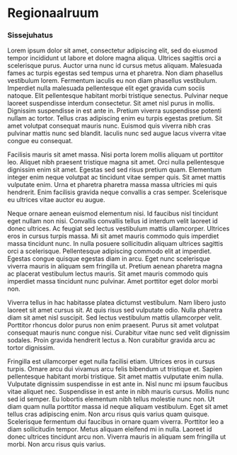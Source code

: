 # Regionaalruum {#chapter20  .intro_section .chapter2_section}

### Sissejuhatus {-.chapter_section}

Lorem ipsum dolor sit amet, consectetur adipiscing elit, sed do eiusmod tempor incididunt ut labore et dolore magna aliqua. Ultrices sagittis orci a scelerisque purus. Auctor urna nunc id cursus metus aliquam. Malesuada fames ac turpis egestas sed tempus urna et pharetra. Non diam phasellus vestibulum lorem. Fermentum iaculis eu non diam phasellus vestibulum. Imperdiet nulla malesuada pellentesque elit eget gravida cum sociis natoque. Elit pellentesque habitant morbi tristique senectus. Pulvinar neque laoreet suspendisse interdum consectetur. Sit amet nisl purus in mollis. Dignissim suspendisse in est ante in. Pretium viverra suspendisse potenti nullam ac tortor. Tellus cras adipiscing enim eu turpis egestas pretium. Sit amet volutpat consequat mauris nunc. Euismod quis viverra nibh cras pulvinar mattis nunc sed blandit. Iaculis nunc sed augue lacus viverra vitae congue eu consequat.

Facilisis mauris sit amet massa. Nisi porta lorem mollis aliquam ut porttitor leo. Aliquet nibh praesent tristique magna sit amet. Orci nulla pellentesque dignissim enim sit amet. Egestas sed sed risus pretium quam. Elementum integer enim neque volutpat ac tincidunt vitae semper quis. Sit amet mattis vulputate enim. Urna et pharetra pharetra massa massa ultricies mi quis hendrerit. Enim facilisis gravida neque convallis a cras semper. Scelerisque eu ultrices vitae auctor eu augue.

Neque ornare aenean euismod elementum nisi. Id faucibus nisl tincidunt eget nullam non nisi. Convallis convallis tellus id interdum velit laoreet id donec ultrices. Ac feugiat sed lectus vestibulum mattis ullamcorper. Ultrices eros in cursus turpis massa. Mi sit amet mauris commodo quis imperdiet massa tincidunt nunc. In nulla posuere sollicitudin aliquam ultrices sagittis orci a scelerisque. Pellentesque adipiscing commodo elit at imperdiet. Egestas congue quisque egestas diam in arcu. Eget nunc scelerisque viverra mauris in aliquam sem fringilla ut. Pretium aenean pharetra magna ac placerat vestibulum lectus mauris. Sit amet mauris commodo quis imperdiet massa tincidunt nunc pulvinar. Amet porttitor eget dolor morbi non.

Viverra tellus in hac habitasse platea dictumst vestibulum. Nam libero justo laoreet sit amet cursus sit. At quis risus sed vulputate odio. Nulla pharetra diam sit amet nisl suscipit. Sed lectus vestibulum mattis ullamcorper velit. Porttitor rhoncus dolor purus non enim praesent. Purus sit amet volutpat consequat mauris nunc congue nisi. Curabitur vitae nunc sed velit dignissim sodales. Proin gravida hendrerit lectus a. Non curabitur gravida arcu ac tortor dignissim.

Fringilla est ullamcorper eget nulla facilisi etiam. Ultrices eros in cursus turpis. Ornare arcu dui vivamus arcu felis bibendum ut tristique et. Sapien pellentesque habitant morbi tristique. Sit amet mattis vulputate enim nulla. Vulputate dignissim suspendisse in est ante in. Nisl nunc mi ipsum faucibus vitae aliquet nec. Suspendisse in est ante in nibh mauris cursus. Mollis nunc sed id semper. Eu lobortis elementum nibh tellus molestie nunc non. Ut diam quam nulla porttitor massa id neque aliquam vestibulum. Eget sit amet tellus cras adipiscing enim. Non arcu risus quis varius quam quisque. Scelerisque fermentum dui faucibus in ornare quam viverra. Porttitor leo a diam sollicitudin tempor. Metus aliquam eleifend mi in nulla. Laoreet id donec ultrices tincidunt arcu non. Viverra mauris in aliquam sem fringilla ut morbi. Non arcu risus quis varius.